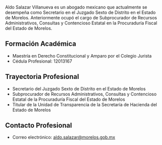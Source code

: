 Aldo Salazar Villanueva es un abogado mexicano que actualmente se desempeña como Secretario en el Juzgado Sexto de Distrito en el Estado de Morelos. Anteriormente ocupó el cargo de Subprocurador de Recursos Administrativos, Consultas y Contencioso Estatal en la Procuraduría Fiscal del Estado de Morelos.

## Formación Académica

- Maestría en Derecho Constitucional y Amparo por el Colegio Jurista
- Cédula Profesional: 12013167

## Trayectoria Profesional

- Secretario del Juzgado Sexto de Distrito en el Estado de Morelos
- Subprocurador de Recursos Administrativos, Consultas y Contencioso Estatal de la Procuraduría Fiscal del Estado de Morelos
- Titular de la Unidad de Transparencia de la Secretaría de Hacienda del Estado de Morelos

## Contacto Profesional

- Correo electrónico: aldo.salazar@morelos.gob.mx
